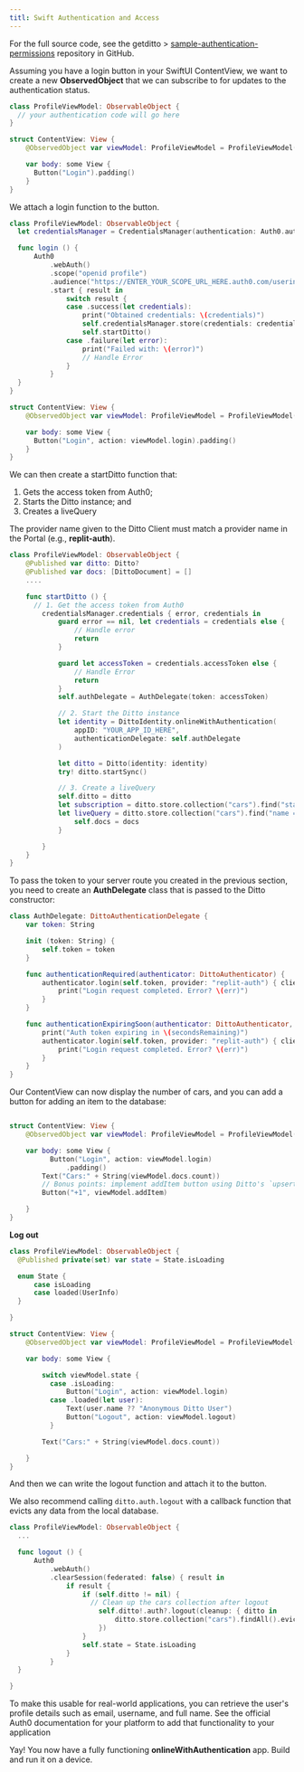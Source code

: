 ```yaml
---
titl: Swift Authentication and Access
---
```


<Info>
    For the full source code, see the getditto > <a href="https://github.com/getditto/sample-authentication-permissions" target="_blank">sample-authentication-permissions</a> repository in GitHub.
</Info>


Assuming you have a login button in your SwiftUI ContentView, we want to create a new **ObservedObject** that we can subscribe to for updates to the authentication status.

```swift Swift
class ProfileViewModel: ObservableObject {
  // your authentication code will go here
}

struct ContentView: View {
    @ObservedObject var viewModel: ProfileViewModel = ProfileViewModel()

    var body: some View {
      Button("Login").padding()
    }
}
```

We attach a login function to the button.

```swift Swift
class ProfileViewModel: ObservableObject {
  let credentialsManager = CredentialsManager(authentication: Auth0.authentication())

  func login () {
      Auth0
          .webAuth()
          .scope("openid profile")
          .audience("https://ENTER_YOUR_SCOPE_URL_HERE.auth0.com/userinfo")
          .start { result in
              switch result {
              case .success(let credentials):
                  print("Obtained credentials: \(credentials)")
                  self.credentialsManager.store(credentials: credentials)
                  self.startDitto()
              case .failure(let error):
                  print("Failed with: \(error)")
                  // Handle Error
              }
          }
  }
}

struct ContentView: View {
    @ObservedObject var viewModel: ProfileViewModel = ProfileViewModel()

    var body: some View {
      Button("Login", action: viewModel.login).padding()
    }
}
```

We can then create a startDitto function that:

1. Gets the access token from Auth0;
2. Starts the Ditto instance; and
3. Creates a liveQuery


The provider name given to the Ditto Client must match a provider name in the Portal (e.g., **replit-auth**).


```swift Swift
class ProfileViewModel: ObservableObject {
    @Published var ditto: Ditto?
    @Published var docs: [DittoDocument] = []
    ....

    func startDitto () {
      // 1. Get the access token from Auth0
        credentialsManager.credentials { error, credentials in
            guard error == nil, let credentials = credentials else {
                // Handle error
                return
            }

            guard let accessToken = credentials.accessToken else {
                // Handle Error
                return
            }
            self.authDelegate = AuthDelegate(token: accessToken)

            // 2. Start the Ditto instance
            let identity = DittoIdentity.onlineWithAuthentication(
                appID: "YOUR_APP_ID_HERE",
                authenticationDelegate: self.authDelegate
            )

            let ditto = Ditto(identity: identity)
            try! ditto.startSync()

            // 3. Create a liveQuery
            self.ditto = ditto
            let subscription = ditto.store.collection("cars").find("state == 'FOR_SALE'").subscribe()
            let liveQuery = ditto.store.collection("cars").find("name == 'Toyota'").observeLocal { docs, event in
                self.docs = docs
            }

        }
    }
}

```

To pass the token to your server route you created in the previous section, you need to create an **AuthDelegate** class that is passed to the Ditto constructor:

```swift Swift
class AuthDelegate: DittoAuthenticationDelegate {
    var token: String

    init (token: String) {
        self.token = token
    }

    func authenticationRequired(authenticator: DittoAuthenticator) {
        authenticator.login(self.token, provider: "replit-auth") { clientInfo, err in
            print("Login request completed. Error? \(err)")
        }
    }

    func authenticationExpiringSoon(authenticator: DittoAuthenticator, secondsRemaining: Int64) {
        print("Auth token expiring in \(secondsRemaining)")
        authenticator.login(self.token, provider: "replit-auth") { clientInfo, err in
            print("Login request completed. Error? \(err)")
        }
    }
}
```

Our ContentView can now display the number of cars, and you can add a button for adding an item to the database:

```swift Swift

struct ContentView: View {
    @ObservedObject var viewModel: ProfileViewModel = ProfileViewModel()

    var body: some View {
          Button("Login", action: viewModel.login)
              .padding()
        Text("Cars:" + String(viewModel.docs.count))
        // Bonus points: implement addItem button using Ditto's `upsert`
        Button("+1", viewModel.addItem)

    }
}

```

**Log out​**

```swift Swift
class ProfileViewModel: ObservableObject {
  @Published private(set) var state = State.isLoading

  enum State {
      case isLoading
      case loaded(UserInfo)
  }

}

struct ContentView: View {
    @ObservedObject var viewModel: ProfileViewModel = ProfileViewModel()

    var body: some View {

        switch viewModel.state {
          case .isLoading:
              Button("Login", action: viewModel.login)
          case .loaded(let user):
              Text(user.name ?? "Anonymous Ditto User")
              Button("Logout", action: viewModel.logout)
          }

        Text("Cars:" + String(viewModel.docs.count))

    }
}
```

And then we can write the logout function and attach it to the button.

We also recommend calling `ditto.auth.logout` with a callback function that evicts any data from the local database.

```swift Swift
class ProfileViewModel: ObservableObject {
  ...

  func logout () {
      Auth0
          .webAuth()
          .clearSession(federated: false) { result in
              if result {
                  if (self.ditto != nil) {
                    // Clean up the cars collection after logout
                      self.ditto!.auth?.logout(cleanup: { ditto in
                          ditto.store.collection("cars").findAll().evict()
                      })
                  }
                  self.state = State.isLoading
              }
          }
  }

}

```

To make this usable for real-world applications, you can retrieve the user's profile details such as email, username, and full name. See the official Auth0 documentation for your platform to add that functionality to your application

Yay! You now have a fully functioning **onlineWithAuthentication** app. Build and run it on a device.
